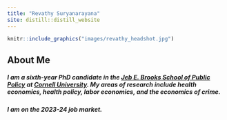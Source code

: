 ```yaml
---
title: "Revathy Suryanarayana"
site: distill::distill_website
---
```






:::float-image

```r
knitr::include_graphics("images/revathy_headshot.jpg")
```

## About Me

##### I am a sixth-year PhD candidate in the [Jeb E. Brooks School of Public Policy](https://publicpolicy.cornell.edu/){target="_blank"} at [Cornell University](https://www.cornell.edu/){target="_blank"}. My areas of research include health economics, health policy, labor economics, and the economics of crime. 

##### I am on the 2023-24 job market. 
:::

